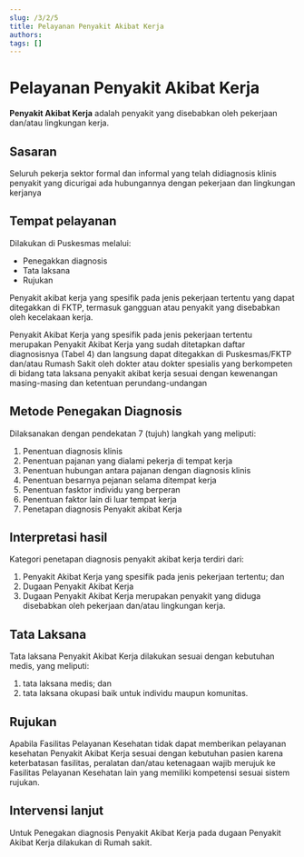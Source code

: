 ```yaml
---
slug: /3/2/5
title: Pelayanan Penyakit Akibat Kerja
authors: 
tags: []
---
```

# Pelayanan Penyakit Akibat Kerja
**Penyakit Akibat Kerja** adalah penyakit yang disebabkan oleh pekerjaan dan/atau lingkungan kerja.
## Sasaran 
Seluruh pekerja sektor formal dan informal yang telah didiagnosis klinis penyakit yang dicurigai ada hubungannya dengan pekerjaan dan lingkungan kerjanya 
## Tempat pelayanan
Dilakukan di Puskesmas melalui:
- Penegakkan diagnosis
- Tata laksana
- Rujukan

Penyakit akibat kerja yang spesifik pada jenis pekerjaan tertentu yang dapat ditegakkan di FKTP, termasuk gangguan atau penyakit yang disebabkan oleh kecelakaan kerja.

Penyakit Akibat Kerja yang spesifik pada jenis pekerjaan tertentu merupakan Penyakit Akibat Kerja yang sudah ditetapkan daftar diagnosisnya (Tabel 4) dan langsung dapat ditegakkan di Puskesmas/FKTP dan/atau Rumash Sakit oleh dokter atau dokter spesialis yang berkompeten di bidang tata laksana penyakit akibat kerja sesuai dengan kewenangan masing-masing dan ketentuan perundang-undangan

## Metode Penegakan Diagnosis
Dilaksanakan dengan pendekatan 7 (tujuh) langkah yang meliputi:
1) Penentuan diagnosis klinis
2) Penentuan pajanan yang dialami pekerja di tempat kerja
3) Penentuan hubungan antara pajanan dengan diagnosis klinis
4) Penentuan besarnya pejanan selama ditempat kerja
5) Penentuan fasktor individu yang berperan
6) Penentuan faktor lain di luar tempat kerja
7) Penetapan diagnosis Penyakit akibat Kerja
## Interpretasi hasil
Kategori penetapan diagnosis penyakit akibat kerja terdiri dari:
1) Penyakit Akibat Kerja yang spesifik pada jenis pekerjaan tertentu; dan
2) Dugaan Penyakit Akibat Kerja
3) Dugaan Penyakit Akibat Kerja merupakan penyakit yang diduga disebabkan oleh pekerjaan dan/atau lingkungan kerja.

## Tata Laksana

Tata laksana Penyakit Akibat Kerja dilakukan sesuai dengan kebutuhan medis, yang meliputi:
1) tata laksana medis; dan
2) tata laksana okupasi baik untuk individu maupun komunitas.
## Rujukan

Apabila Fasilitas Pelayanan Kesehatan tidak dapat memberikan pelayanan kesehatan Penyakit Akibat Kerja sesuai dengan kebutuhan pasien karena keterbatasan fasilitas, peralatan dan/atau ketenagaan wajib merujuk ke Fasilitas Pelayanan Kesehatan lain yang memiliki kompetensi sesuai sistem rujukan.

## Intervensi lanjut

Untuk Penegakan diagnosis Penyakit Akibat Kerja pada dugaan Penyakit Akibat Kerja dilakukan di Rumah sakit.
